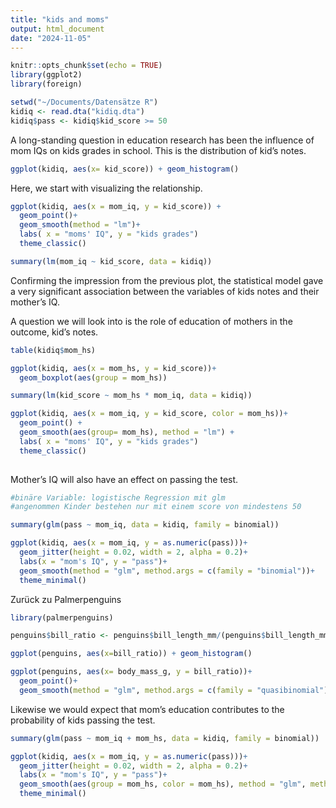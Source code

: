```yaml
---
title: "kids and moms"
output: html_document
date: "2024-11-05"
---
```


```r
knitr::opts_chunk$set(echo = TRUE)
library(ggplot2)
library(foreign)

setwd("~/Documents/Datensätze R")
kidiq <- read.dta("kidiq.dta")
kidiq$pass <- kidiq$kid_score >= 50 
```

A long-standing question in education research has been the influence of mom IQs on kids grades in school. This is the distribution of kid's notes. 

```r
ggplot(kidiq, aes(x= kid_score)) + geom_histogram()
```


Here, we start with visualizing the relationship. 

```r
ggplot(kidiq, aes(x = mom_iq, y = kid_score)) +
  geom_point()+
  geom_smooth(method = "lm")+
  labs( x = "moms' IQ", y = "kids grades")
  theme_classic()
```

```r
summary(lm(mom_iq ~ kid_score, data = kidiq))
```

Confirming the impression from the previous plot, the statistical model gave a very significant association between the variables of kids notes and their mother's IQ. 

A question we will look into is the role of education of mothers in the outcome, kid's notes. 

```r
table(kidiq$mom_hs)

ggplot(kidiq, aes(x = mom_hs, y = kid_score))+
  geom_boxplot(aes(group = mom_hs))

summary(lm(kid_score ~ mom_hs * mom_iq, data = kidiq))
```
```r
ggplot(kidiq, aes(x = mom_iq, y = kid_score, color = mom_hs))+
  geom_point() +
  geom_smooth(aes(group= mom_hs), method = "lm") +
  labs( x = "moms' IQ", y = "kids grades")
  theme_classic()
  
```

Mother's IQ will also have an effect on passing the test. 

```r
#binäre Variable: logistische Regression mit glm
#angenommen Kinder bestehen nur mit einem score von mindestens 50 

summary(glm(pass ~ mom_iq, data = kidiq, family = binomial))

```

```r
ggplot(kidiq, aes(x = mom_iq, y = as.numeric(pass)))+
  geom_jitter(height = 0.02, width = 2, alpha = 0.2)+
  labs(x = "mom's IQ", y = "pass")+
  geom_smooth(method = "glm", method.args = c(family = "binomial"))+
  theme_minimal()
```

Zurück zu Palmerpenguins

```r
library(palmerpenguins)

penguins$bill_ratio <- penguins$bill_length_mm/(penguins$bill_length_mm+penguins$bill_depth_mm)

ggplot(penguins, aes(x=bill_ratio)) + geom_histogram()

ggplot(penguins, aes(x= body_mass_g, y = bill_ratio))+
  geom_point()+
  geom_smooth(method = "glm", method.args = c(family = "quasibinomial"))

```

Likewise we would expect that mom's education contributes to the probability of kids passing the test. 


```r
summary(glm(pass ~ mom_iq + mom_hs, data = kidiq, family = binomial))
```

```r
ggplot(kidiq, aes(x = mom_iq, y = as.numeric(pass)))+
  geom_jitter(height = 0.02, width = 2, alpha = 0.2)+
  labs(x = "mom's IQ", y = "pass")+
  geom_smooth(aes(group = mom_hs, color = mom_hs), method = "glm", method.args = c(family = "binomial"))+
  theme_minimal()
```


